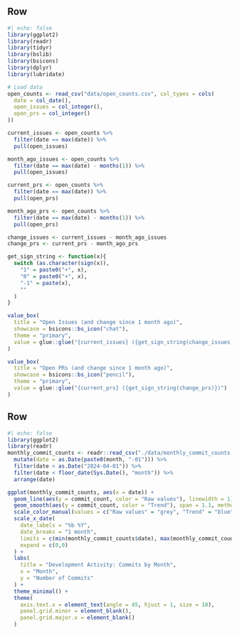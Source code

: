 ## Row

```r
#| echo: false
library(ggplot2)
library(readr)
library(tidyr)
library(bslib)
library(bsicons)
library(dplyr)
library(lubridate)

# Load data
open_counts <- read_csv("data/open_counts.csv", col_types = cols(
  date = col_date(),
  open_issues = col_integer(),
  open_prs = col_integer()
))

current_issues <- open_counts %>%
  filter(date == max(date)) %>%
  pull(open_issues)

month_ago_issues <- open_counts %>%
  filter(date == max(date) - months(1)) %>%
  pull(open_issues)

current_prs <- open_counts %>%
  filter(date == max(date)) %>%
  pull(open_prs)

month_ago_prs <- open_counts %>%
  filter(date == max(date) - months(1)) %>%
  pull(open_prs)

change_issues <- current_issues - month_ago_issues
change_prs <- current_prs - month_ago_prs

get_sign_string <- function(x){
  switch (as.character(sign(x)),
    "1" = paste0("+", x),
    "0" = paste0("+", x),
    "-1" = paste(x),
    ""
  )
}
```

```r
value_box(
  title = "Open Issues (and change since 1 month ago)",
  showcase = bsicons::bs_icon("chat"),
  theme = "primary",
  value = glue::glue("{current_issues} ({get_sign_string(change_issues)})")
)
```

```r
value_box(
  title = "Open PRs (and change since 1 month ago)",
  showcase = bsicons::bs_icon("pencil"),
  theme = "primary",
  value = glue::glue("{current_prs} ({get_sign_string(change_prs)})")
)
```

## Row

```r
#| echo: false
library(ggplot2)
library(readr)
monthly_commit_counts <- readr::read_csv("./data/monthly_commit_counts.csv") %>%
  mutate(date = as.Date(paste0(month, "-01"))) %>%
  filter(date > as.Date("2024-04-01")) %>%
  filter(date < floor_date(Sys.Date(), "month")) %>%
  arrange(date)

ggplot(monthly_commit_counts, aes(x = date)) +
  geom_line(aes(y = commit_count, color = "Raw values"), linewidth = 1) +
  geom_smooth(aes(y = commit_count, color = "Trend"), span = 1.1, method = "loess", se = FALSE, linewidth = 1, linetype = "dashed") +
  scale_color_manual(values = c("Raw values" = "grey", "Trend" = "blue"), name = "") +
  scale_x_date(
    date_labels = "%b %Y", 
    date_breaks = "1 month",
    limits = c(min(monthly_commit_counts$date), max(monthly_commit_counts$date)),
    expand = c(0,0)
  ) +
  labs(
    title = "Development Activity: Commits by Month",
    x = "Month",
    y = "Number of Commits"
  ) +
  theme_minimal() +
  theme(
    axis.text.x = element_text(angle = 45, hjust = 1, size = 10),
    panel.grid.minor = element_blank(),
    panel.grid.major.x = element_blank()
  ) 
```

